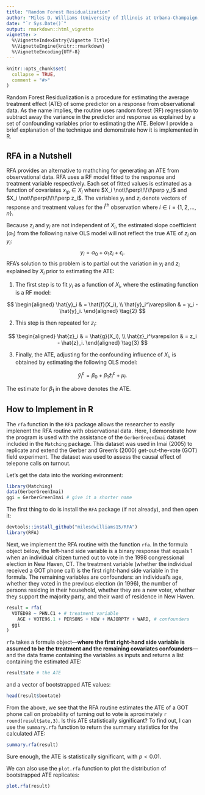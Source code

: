 ---
title: "Random Forest Residualization"
author: "Miles D. Williams (University of Illinois at Urbana-Champaign, milesdw2@illinois.edu)"
date: "`r Sys.Date()`"
output: rmarkdown::html_vignette
vignette: >
  %\VignetteIndexEntry{Vignette Title}
  %\VignetteEngine{knitr::rmarkdown}
  %\VignetteEncoding{UTF-8}
---

```{r setup, include = FALSE}
knitr::opts_chunk$set(
  collapse = TRUE,
  comment = "#>"
)
```

Random Forest Residualization is a procedure for estimating the average treatment effect (ATE) of some predictor on a response from observational data. As the name implies, the routine uses random forest (RF) regression to subtract away the variance in the predictor and response as explained by a set of confounding variables prior to estimating the ATE. Below I provide a brief explanation of the technique and demonstrate how it is implemented in R.

## RFA in a Nutshell

RFA provides an alternative to mathching for generating an ATE from observational data. RFA uses a RF model fitted to the response and treatment variable respectively. Each set of fitted values is estimated as a function of covariates $x_{ip} \in X_i$ where $X_i \not\!\perp\!\!\!\perp y_i$ and $X_i \not\!\perp\!\!\!\perp z_i$. The variables $y_i$ and $z_i$ denote vectors of response and treatment values for the $i^\text{th}$ observation where $i \in I = \{1,2,...,n \}$. 

Because $z_i$ and $y_i$ are not independent of $X_i$, the estimated slope coefficient ($\alpha_1$) from the following naive OLS model will not reflect the true ATE of $z_i$ on $y_i$:
$$y_i = \alpha_0 + \alpha_1z_i + \epsilon_i. \tag{1}$$
RFA's solution to this problem is to partial out the variation in $y_i$ and $z_i$ explained by $X_i$ prior to estimating the ATE:

  1. The first step is to fit $y_i$ as a function of $X_i$, where the estimating function is a RF model:

$$
\begin{aligned}
\hat{y}_i & = \hat{f}(X_i), \\
\hat{y}_i^\varepsilon & = y_i - \hat{y}_i.
\end{aligned} \tag{2}
$$

  2. This step is then repeated for $z_i$:

$$
\begin{aligned}
\hat{z}_i & = \hat{g}(X_i), \\
\hat{z}_i^\varepsilon & = z_i - \hat{z}_i.
\end{aligned} \tag{3}
$$

  3. Finally, the ATE, adjusting for the confounding influence of $X_i$, is obtained by estimating the following OLS model:

$$\hat{y}_i^\varepsilon = \beta_0 + \beta_1\hat{z}_i^\varepsilon + \mu_i.\tag{4}$$

The estimate for $\beta_1$ in the above denotes the ATE.

## How to Implement in R

The `rfa` function in the `RFA` package allows the researcher to easily implenent the RFA routine with observational data. Here, I demonstrate how the program is used with the assistance of the `GerberGreenImai` dataset included in the `Matching` package. This dataset was used in Imai (2005) to replicate and extend the Gerber and Green's (2000) get-out-the-vote (GOT) field experiment. The dataset was used to assess the causal effect of telepone calls on turnout.

Let's get the data into the working evironment:

```{r}
library(Matching)
data(GerberGreenImai)
ggi = GerberGreenImai # give it a shorter name
```

The first thing to do is install the `RFA` package (if not already), and then open it:

```{r}
devtools::install_github("milesdwilliams15/RFA")
library(RFA)
```

Next, we implement the RFA routine with the function `rfa`. In the formula object below, the left-hand side variable is a binary response that equals 1 when an individual citizen turned out to vote in the 1998 congressional election in New Haven, CT. The treatment variable (whether the individual received a GOT phone call) is the first right-hand side variable in the formula. The remaining variables are confounders: an individual's age, whether they voted in the previous election (in 1996), the number of persons residing in their household, whether they are a new voter, whether they support the majority party, and their ward of residence in New Haven.

```{r}
result = rfa(
  VOTED98 ~ PHN.C1 + # treatment variable
    AGE + VOTE96.1 + PERSONS + NEW + MAJORPTY + WARD, # confounders
  ggi
)
```

`rfa` takes a formula object---**where the first right-hand side variable is assumed to be the treatment and the remaining covariates confounders**---and the data frame containing the variables as inputs and returns a list containing the estimated ATE:

```{r}
result$ate # the ATE
```

and a vector of bootstrapped ATE values:

```{r}
head(result$bootate)
```

From the above, we see that the RFA routine estimates the ATE of a GOT phone call on probability of turning out to vote is aproximately `r round(result$ate,3)`. Is this ATE statistically significant? To find out, I can use the `summary.rfa` function to return the summary statistics for the calculated ATE:

```{r}
summary.rfa(result)
```

Sure enough, the ATE is statistically significant, with $p < 0.01$.

We can also use the `plot.rfa` function to plot the distribution of bootstrapped ATE replicates:

```{r}
plot.rfa(result)
```

